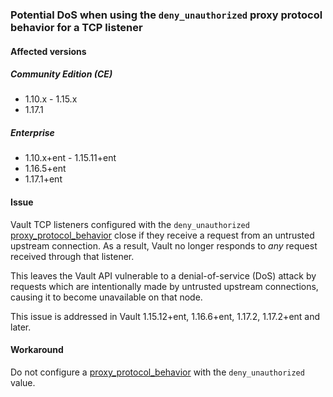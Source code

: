 <a id="listener-proxy-protocol-config" />

### Potential DoS when using the `deny_unauthorized` proxy protocol behavior for a TCP listener

#### Affected versions

##### Community Edition (CE)

- 1.10.x - 1.15.x
- 1.17.1

##### Enterprise

- 1.10.x+ent - 1.15.11+ent
- 1.16.5+ent
- 1.17.1+ent

#### Issue

Vault TCP listeners configured with the `deny_unauthorized` [proxy_protocol_behavior](/vault/docs/configuration/listener/tcp#proxy_protocol_behavior)
close if they receive a request from an untrusted upstream connection. As a result,
Vault no longer responds to *any* request received through that listener.

This leaves the Vault API vulnerable to a denial-of-service (DoS) attack by requests
which are intentionally made by untrusted upstream connections, causing it to become
unavailable on that node.

This issue is addressed in Vault 1.15.12+ent, 1.16.6+ent, 1.17.2, 1.17.2+ent and later.

#### Workaround

Do not configure a [proxy_protocol_behavior](/vault/docs/configuration/listener/tcp#proxy_protocol_behavior)
with the `deny_unauthorized` value.
